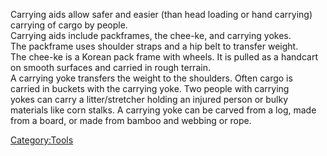 {{makeover}}

Carrying aids allow safer and easier (than head loading or hand carrying)<br /> carrying of cargo by people.<br />
Carrying aids include packframes, the chee-ke, and carrying yokes.<br />
The packframe uses shoulder straps and a hip belt to transfer weight.<br />
The chee-ke is a Korean pack frame with wheels. It is pulled as a handcart<br /> on smooth surfaces and carried in rough terrain.<br />
A carrying yoke transfers the weight to the shoulders. Often cargo is<br /> carried in buckets with the carrying yoke. Two people with carrying<br /> yokes can carry a litter/stretcher holding an injured person or bulky<br /> materials like corn stalks. A carrying yoke can be carved from a log, made<br /> from a board, or made from bamboo and webbing or rope.<br />

{{stub}}

[[Category:Tools]]